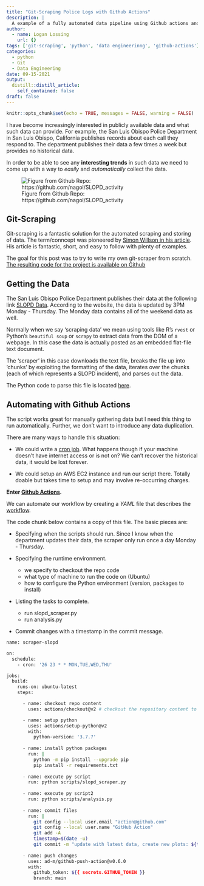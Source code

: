 ```yaml
---
title: "Git-Scraping Police Logs with Github Actions"
description: |
  A example of a fully automated data pipeline using Github actions and Python to build an interesting data set over time.
author:
  - name: Logan Lossing
    url: {}
tags: ['git-scraping', 'python', 'data engineerinng', 'github-actions']
categories:
  - python
  - Git
  - Data Engineering
date: 09-15-2021
output:
  distill::distill_article:
    self_contained: false
draft: false
---
```



```r
knitr::opts_chunk$set(echo = TRUE, messages = FALSE, warning = FALSE)
```


I have become increasingly interested in publicly available data and what such data can provide. 
For example, the San Luis Obispo Police Department in San Luis Obispo, California publishes records about each call they respond to. 
The department publishes their data a few times a week but provides no 
historical data. 

In order to be able to see any 
**interesting trends**
in such data we need to come up with a way to *easily* and
*automatically* collect the data.

![Figure from Github Repo: https://github.com/nagol/SLOPD_activity](final_time_series.png) 

## Git-Scraping

Git-scraping is a fantastic solution for the automated scraping and storing
of data. The term/conncept was pioneered by [Simon Willson in his article](https://simonwillison.net/2020/Oct/9/git-scraping/). His article is fantastic, short, and easy to follow with plenty of examples.

The goal for this post was to try to write my own git-scraper from scratch. 
[The resulting code for the project is available on Github](https://github.com/nagol/SLOPD_data)

## Getting the Data

The San Luis Obispo Police Department publishes their data at the following link
[SLOPD Data](https://www.slocity.org/government/department-directory/police-department/police-log). According to the website, the data is updated by 3PM Monday - Thursday. The Monday data contains all of the weekend data as well.

Normally when we say 'scraping data' we mean using tools like R's `rvest` or
Python's `beautiful soup` or `scrapy` to extract data from the DOM of a webpage. 
In this case the data is actually posted as an embedded flat-file text document.

The 'scraper' in this case downloads the text file, breaks the file up into
'chunks' by exploiting the formatting of the data, iterates over the chunks
(each of which represents a SLOPD incident), and parses out the data.

The Python code to parse this file is located [here](https://github.com/nagol/SLOPD_data/blob/main/scripts/slopd_scraper.py).

## Automating with Github Actions

The script works great for manually gathering data but I need this thing to run
automatically. Further, we don't want to introduce any data duplication.

There are many ways to handle this situation: 

+ We could write a [cron job](https://en.wikipedia.org/wiki/Cron). What happens
though if your machine doesn't have internet access or is not on? We can't recover
the historical data, it would be lost forever.

+ We could setup an AWS EC2 instance and run our script there. Totally doable
but takes time to setup and may involve re-occurring charges.

**Enter [Github Actions](https://docs.github.com/en/actions).**

We can automate
our workflow by creating a *YAML* file that describes the
[workflow](https://github.com/nagol/SLOPD_data/blob/main/.github/workflows/main.yml).

The code chunk below contains a copy of this file. The basic pieces are:

+ Specifying when the scripts should run. Since I know when the department
updates their data, the scraper only run once a day Monday - Thursday.

+ Specifying the runtime environment. 
  + we specify to checkout the repo code
  + what type of machine to run the code on (Ubuntu)
  + how to configure the Python environment (version, packages to install)
  
+ Listing the tasks to complete.
  + run slopd_scraper.py
  + run analysis.py
  
+ Commit changes with a timestamp in the commit message.

```bash

name: scraper-slopd

on:
  schedule:
    - cron: '26 23 * * MON,TUE,WED,THU'

jobs:
  build:
    runs-on: ubuntu-latest
    steps:

      - name: checkout repo content
        uses: actions/checkout@v2 # checkout the repository content to github runner

      - name: setup python
        uses: actions/setup-python@v2
        with:
          python-version: '3.7.7'
          
      - name: install python packages
        run: |
          python -m pip install --upgrade pip
          pip install -r requirements.txt
          
      - name: execute py script
        run: python scripts/slopd_scraper.py
        
      - name: execute py script2
        run: python scripts/analysis.py
          
      - name: commit files
        run: |
          git config --local user.email "action@github.com"
          git config --local user.name "GitHub Action"
          git add -A
          timestamp=$(date -u)
          git commit -m "update with latest data, create new plots: ${timestamp}" || exit 0
          
      - name: push changes
        uses: ad-m/github-push-action@v0.6.0
        with:
          github_token: ${{ secrets.GITHUB_TOKEN }}
          branch: main

```




